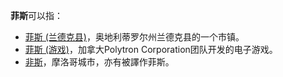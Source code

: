 '''菲斯'''可以指：
* [[菲斯_(兰德克县)|菲斯 (兰德克县)]]，奥地利蒂罗尔州兰德克县的一个市镇。
* [[菲斯_(游戏)|菲斯 (游戏)]]，加拿大Polytron Corporation团队开发的电子游戏。
*[[非斯|非斯]]，摩洛哥城市，亦有被譯作菲斯。

{{disambig|cat=二字消歧义}}